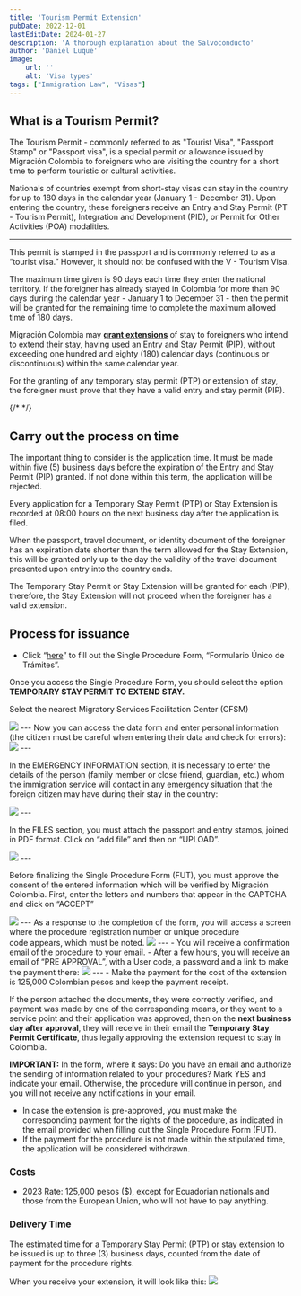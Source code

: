 ```yaml
---
title: 'Tourism Permit Extension'
pubDate: 2022-12-01
lastEditDate: 2024-01-27
description: 'A thorough explanation about the Salvoconducto'
author: 'Daniel Luque'
image:
    url: ''
    alt: 'Visa types'
tags: ["Immigration Law", "Visas"]
---
```


## What is a Tourism Permit?

The Tourism Permit - commonly referred to as "Tourist Visa", "Passport Stamp" or "Passport visa", is a special permit or allowance issued by Migración Colombia to foreigners who are visiting the country for a short time to perform touristic or cultural activities.

Nationals of countries exempt from short-stay visas can stay in the country for up to 180 days in the calendar year (January 1 - December 31). Upon entering the country, these foreigners receive an Entry and Stay Permit (PT - Tourism Permit), Integration and Development (PID), or Permit for Other Activities (POA) modalities.

<CountryExcemptionCheck client:load/>

---

This permit is stamped in the passport and is commonly referred to as a “tourist visa.” However, it should not be confused with the V - Tourism Visa.

The maximum time given is 90 days each time they enter the national territory. If the foreigner has already stayed in Colombia for more than 90 days during the calendar year - January 1 to December 31 - then the permit will be granted for the remaining time to complete the maximum allowed time of 180 days.

Migración Colombia may **[grant extensions](https://www.cancilleria.gov.co/sites/default/files/Normograma/docs/resolucion_uaemc_2061_2020.htm#16)** of stay to foreigners who intend to extend their stay, having used an Entry and Stay Permit (PIP), without exceeding one hundred and eighty (180) calendar days (continuous or discontinuous) within the same calendar year.

For the granting of any temporary stay permit (PTP) or extension of stay, the foreigner must prove that they have a valid entry and stay permit (PIP).

{/* <DaysCounter client:load/> */}

## Carry out the process on time

The important thing to consider is the application time. It must be made within five (5) business days before the expiration of the Entry and Stay Permit (PIP) granted. If not done within this term, the application will be rejected.

Every application for a Temporary Stay Permit (PTP) or Stay Extension is recorded at 08:00 hours on the next business day after the application is filed.

When the passport, travel document, or identity document of the foreigner has an expiration date shorter than the term allowed for the Stay Extension, this will be granted only up to the day the validity of the travel document presented upon entry into the country ends.

The Temporary Stay Permit or Stay Extension will be granted for each (PIP), therefore, the Stay Extension will not proceed when the foreigner has a valid extension.

## Process for issuance

- Click “[here](https://apps.migracioncolombia.gov.co/registro/public/formularioRegistro.jsf)” to fill out the Single Procedure Form, “Formulario Único de Trámites”.

Once you access the Single Procedure Form, you should select the option **TEMPORARY STAY PERMIT TO EXTEND STAY.**

Select the nearest Migratory Services Facilitation Center (CFSM)

<img class="w-2/3 m-auto" src="/ptp_pp/ptp_pp_1.png" />
---
Now you can access the data form and enter personal information (the citizen must be careful when entering their data and check for errors):

<img class="w-2/3 m-auto" src="/ptp_pp/ptp_pp_2.png" />
---

In the EMERGENCY INFORMATION section, it is necessary to enter the details of the person (family member or close friend, guardian, etc.) whom the immigration service will contact in any emergency situation that the foreign citizen may have during their stay in the country:

<img class="w-2/3 m-auto" src="/ptp_pp/ptp_pp_3.png" />
---


In the FILES section, you must attach the passport and entry stamps, joined in PDF format. Click on “add file” and then on “UPLOAD”.

<img class="w-2/3 m-auto" src="/ptp_pp/ptp_pp_4.png" />
---

Before finalizing the Single Procedure Form (FUT), you must approve the consent of the entered information which will be verified by Migración Colombia. First, enter the letters and numbers that appear in the CAPTCHA and click on “ACCEPT”

<img class="w-2/3 m-auto" src="/ptp_pp/ptp_pp_5.png" />
---
As a response to the completion of the form, you will access a screen where the procedure registration number or unique procedure code appears, which must be noted. 
<img class="w-2/3 m-auto" src="/ptp_pp/ptp_pp_6.png" />
---
- You will receive a confirmation email of the procedure to your email.
- After a few hours, you will receive an email of “PRE APPROVAL”, with a User code, a password and a link to make the payment there:
<img class="w-2/3 m-auto" src="/ptp_pp/ptp_pp_7.png" />
---
- Make the payment for the cost of the extension is 125,000 Colombian pesos and keep the payment receipt.

If the person attached the documents, they were correctly verified, and payment was made by one of the corresponding means, or they went to a service point and their application was approved, then on the **next business day after approval**, they will receive in their email the **Temporary Stay Permit Certificate**, thus legally approving the extension request to stay in Colombia.

**IMPORTANT:** In the form, where it says: Do you have an email and authorize the sending of information related to your procedures? Mark YES and indicate your email. Otherwise, the procedure will continue in person, and you will not receive any notifications in your email.

- In case the extension is pre-approved, you must make the corresponding payment for the rights of the procedure, as indicated in the email provided when filling out the Single Procedure Form (FUT).
- If the payment for the procedure is not made within the stipulated time, the application will be considered withdrawn.

### **Costs**

- 2023 Rate: 125,000 pesos ($), except for Ecuadorian nationals and those from the European Union, who will not have to pay anything.

### **Delivery Time**

The estimated time for a Temporary Stay Permit (PTP) or stay extension to be issued is up to three (3) business days, counted from the date of payment for the procedure rights.

When you receive your extension, it will look like this:
<img class="w-2/3 m-auto" src="/ptp_pp/ptp_pp_8.png" />
